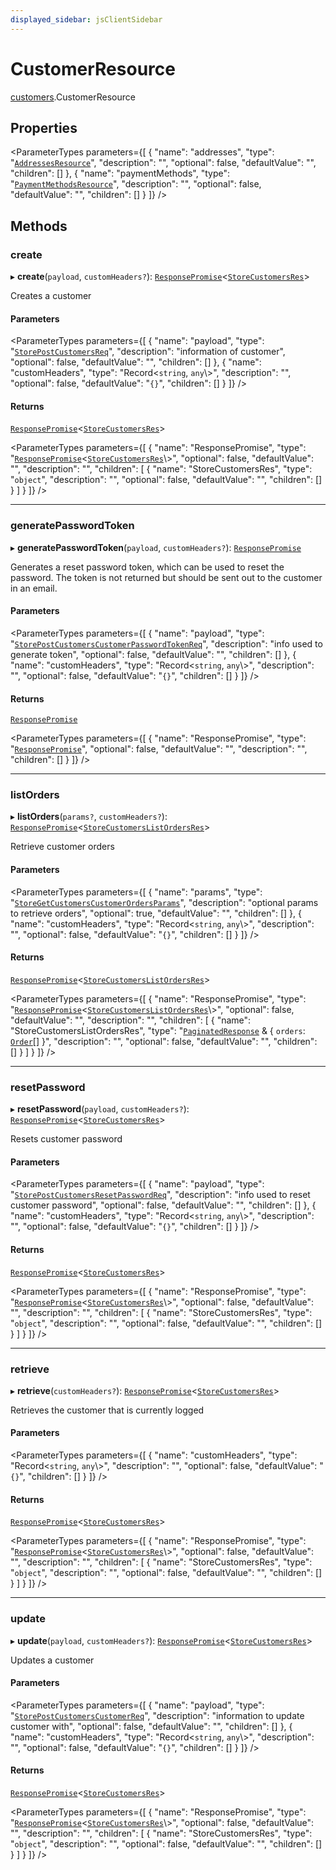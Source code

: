 ```yaml
---
displayed_sidebar: jsClientSidebar
---
```



# CustomerResource

[customers](../../modules/customers.mdx).CustomerResource

## Properties

<ParameterTypes parameters={[
  {
    "name": "addresses",
    "type": "[`AddressesResource`](../../addresses/classes/addresses.AddressesResource.mdx)",
    "description": "",
    "optional": false,
    "defaultValue": "",
    "children": []
  },
  {
    "name": "paymentMethods",
    "type": "[`PaymentMethodsResource`](../../payment_methods/classes/payment_methods.PaymentMethodsResource.mdx)",
    "description": "",
    "optional": false,
    "defaultValue": "",
    "children": []
  }
]} />

## Methods

### create

▸ **create**(`payload`, `customHeaders?`): [`ResponsePromise`](../../swaps/modules/swaps.internal.mdx#responsepromise)<[`StoreCustomersRes`](../../internal/modules/admin_discounts.internal.internal.mdx#storecustomersres)\>

Creates a customer

#### Parameters

<ParameterTypes parameters={[
  {
    "name": "payload",
    "type": "[`StorePostCustomersReq`](../../internal/classes/admin_discounts.internal.internal.StorePostCustomersReq.mdx)",
    "description": "information of customer",
    "optional": false,
    "defaultValue": "",
    "children": []
  },
  {
    "name": "customHeaders",
    "type": "Record<`string`, `any`\\>",
    "description": "",
    "optional": false,
    "defaultValue": "`{}`",
    "children": []
  }
]} />

#### Returns

[`ResponsePromise`](../../swaps/modules/swaps.internal.mdx#responsepromise)<[`StoreCustomersRes`](../../internal/modules/admin_discounts.internal.internal.mdx#storecustomersres)\>

<ParameterTypes parameters={[
  {
    "name": "ResponsePromise",
    "type": "[`ResponsePromise`](../../swaps/modules/swaps.internal.mdx#responsepromise)<[`StoreCustomersRes`](../../internal/modules/admin_discounts.internal.internal.mdx#storecustomersres)\\>",
    "optional": false,
    "defaultValue": "",
    "description": "",
    "children": [
      {
        "name": "StoreCustomersRes",
        "type": "`object`",
        "description": "",
        "optional": false,
        "defaultValue": "",
        "children": []
      }
    ]
  }
]} />

___

### generatePasswordToken

▸ **generatePasswordToken**(`payload`, `customHeaders?`): [`ResponsePromise`](../../swaps/modules/swaps.internal.mdx#responsepromise)

Generates a reset password token, which can be used to reset the password.
The token is not returned but should be sent out to the customer in an email.

#### Parameters

<ParameterTypes parameters={[
  {
    "name": "payload",
    "type": "[`StorePostCustomersCustomerPasswordTokenReq`](../../internal/classes/admin_discounts.internal.internal.StorePostCustomersCustomerPasswordTokenReq.mdx)",
    "description": "info used to generate token",
    "optional": false,
    "defaultValue": "",
    "children": []
  },
  {
    "name": "customHeaders",
    "type": "Record<`string`, `any`\\>",
    "description": "",
    "optional": false,
    "defaultValue": "`{}`",
    "children": []
  }
]} />

#### Returns

[`ResponsePromise`](../../swaps/modules/swaps.internal.mdx#responsepromise)

<ParameterTypes parameters={[
  {
    "name": "ResponsePromise",
    "type": "[`ResponsePromise`](../../swaps/modules/swaps.internal.mdx#responsepromise)",
    "optional": false,
    "defaultValue": "",
    "description": "",
    "children": []
  }
]} />

___

### listOrders

▸ **listOrders**(`params?`, `customHeaders?`): [`ResponsePromise`](../../swaps/modules/swaps.internal.mdx#responsepromise)<[`StoreCustomersListOrdersRes`](../../internal/modules/admin_discounts.internal.internal.mdx#storecustomerslistordersres)\>

Retrieve customer orders

#### Parameters

<ParameterTypes parameters={[
  {
    "name": "params",
    "type": "[`StoreGetCustomersCustomerOrdersParams`](../../internal/classes/admin_discounts.internal.internal.StoreGetCustomersCustomerOrdersParams.mdx)",
    "description": "optional params to retrieve orders",
    "optional": true,
    "defaultValue": "",
    "children": []
  },
  {
    "name": "customHeaders",
    "type": "Record<`string`, `any`\\>",
    "description": "",
    "optional": false,
    "defaultValue": "`{}`",
    "children": []
  }
]} />

#### Returns

[`ResponsePromise`](../../swaps/modules/swaps.internal.mdx#responsepromise)<[`StoreCustomersListOrdersRes`](../../internal/modules/admin_discounts.internal.internal.mdx#storecustomerslistordersres)\>

<ParameterTypes parameters={[
  {
    "name": "ResponsePromise",
    "type": "[`ResponsePromise`](../../swaps/modules/swaps.internal.mdx#responsepromise)<[`StoreCustomersListOrdersRes`](../../internal/modules/admin_discounts.internal.internal.mdx#storecustomerslistordersres)\\>",
    "optional": false,
    "defaultValue": "",
    "description": "",
    "children": [
      {
        "name": "StoreCustomersListOrdersRes",
        "type": "[`PaginatedResponse`](../../admin_batch_jobs/modules/admin_batch_jobs.internal.mdx#paginatedresponse) & { `orders`: [`Order`](../../internal/classes/admin_collections.internal.Order.mdx)[]  }",
        "description": "",
        "optional": false,
        "defaultValue": "",
        "children": []
      }
    ]
  }
]} />

___

### resetPassword

▸ **resetPassword**(`payload`, `customHeaders?`): [`ResponsePromise`](../../swaps/modules/swaps.internal.mdx#responsepromise)<[`StoreCustomersRes`](../../internal/modules/admin_discounts.internal.internal.mdx#storecustomersres)\>

Resets customer password

#### Parameters

<ParameterTypes parameters={[
  {
    "name": "payload",
    "type": "[`StorePostCustomersResetPasswordReq`](../../internal/classes/admin_discounts.internal.internal.StorePostCustomersResetPasswordReq.mdx)",
    "description": "info used to reset customer password",
    "optional": false,
    "defaultValue": "",
    "children": []
  },
  {
    "name": "customHeaders",
    "type": "Record<`string`, `any`\\>",
    "description": "",
    "optional": false,
    "defaultValue": "`{}`",
    "children": []
  }
]} />

#### Returns

[`ResponsePromise`](../../swaps/modules/swaps.internal.mdx#responsepromise)<[`StoreCustomersRes`](../../internal/modules/admin_discounts.internal.internal.mdx#storecustomersres)\>

<ParameterTypes parameters={[
  {
    "name": "ResponsePromise",
    "type": "[`ResponsePromise`](../../swaps/modules/swaps.internal.mdx#responsepromise)<[`StoreCustomersRes`](../../internal/modules/admin_discounts.internal.internal.mdx#storecustomersres)\\>",
    "optional": false,
    "defaultValue": "",
    "description": "",
    "children": [
      {
        "name": "StoreCustomersRes",
        "type": "`object`",
        "description": "",
        "optional": false,
        "defaultValue": "",
        "children": []
      }
    ]
  }
]} />

___

### retrieve

▸ **retrieve**(`customHeaders?`): [`ResponsePromise`](../../swaps/modules/swaps.internal.mdx#responsepromise)<[`StoreCustomersRes`](../../internal/modules/admin_discounts.internal.internal.mdx#storecustomersres)\>

Retrieves the customer that is currently logged

#### Parameters

<ParameterTypes parameters={[
  {
    "name": "customHeaders",
    "type": "Record<`string`, `any`\\>",
    "description": "",
    "optional": false,
    "defaultValue": "`{}`",
    "children": []
  }
]} />

#### Returns

[`ResponsePromise`](../../swaps/modules/swaps.internal.mdx#responsepromise)<[`StoreCustomersRes`](../../internal/modules/admin_discounts.internal.internal.mdx#storecustomersres)\>

<ParameterTypes parameters={[
  {
    "name": "ResponsePromise",
    "type": "[`ResponsePromise`](../../swaps/modules/swaps.internal.mdx#responsepromise)<[`StoreCustomersRes`](../../internal/modules/admin_discounts.internal.internal.mdx#storecustomersres)\\>",
    "optional": false,
    "defaultValue": "",
    "description": "",
    "children": [
      {
        "name": "StoreCustomersRes",
        "type": "`object`",
        "description": "",
        "optional": false,
        "defaultValue": "",
        "children": []
      }
    ]
  }
]} />

___

### update

▸ **update**(`payload`, `customHeaders?`): [`ResponsePromise`](../../swaps/modules/swaps.internal.mdx#responsepromise)<[`StoreCustomersRes`](../../internal/modules/admin_discounts.internal.internal.mdx#storecustomersres)\>

Updates a customer

#### Parameters

<ParameterTypes parameters={[
  {
    "name": "payload",
    "type": "[`StorePostCustomersCustomerReq`](../../internal/classes/admin_discounts.internal.internal.StorePostCustomersCustomerReq.mdx)",
    "description": "information to update customer with",
    "optional": false,
    "defaultValue": "",
    "children": []
  },
  {
    "name": "customHeaders",
    "type": "Record<`string`, `any`\\>",
    "description": "",
    "optional": false,
    "defaultValue": "`{}`",
    "children": []
  }
]} />

#### Returns

[`ResponsePromise`](../../swaps/modules/swaps.internal.mdx#responsepromise)<[`StoreCustomersRes`](../../internal/modules/admin_discounts.internal.internal.mdx#storecustomersres)\>

<ParameterTypes parameters={[
  {
    "name": "ResponsePromise",
    "type": "[`ResponsePromise`](../../swaps/modules/swaps.internal.mdx#responsepromise)<[`StoreCustomersRes`](../../internal/modules/admin_discounts.internal.internal.mdx#storecustomersres)\\>",
    "optional": false,
    "defaultValue": "",
    "description": "",
    "children": [
      {
        "name": "StoreCustomersRes",
        "type": "`object`",
        "description": "",
        "optional": false,
        "defaultValue": "",
        "children": []
      }
    ]
  }
]} />
